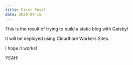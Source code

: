 ```yaml
---
title: First Post!
date: 2020-04-15
---
```


This is the result of trying to build a static blog with Gatsby!  


It will be deployed using Cloudflare Workers Sites.  


I hope it works!  

YEAH!

